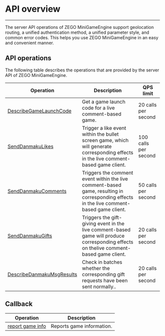 # API overview

---


The server API operations of ZEGO MiniGameEngine support geolocation routing, a unified authentication method, a unified parameter style, and common error codes. This helps you use ZEGO MiniGameEngine in an easy and convenient manner.

## API operations

The following table describes the operations that are provided by the server API of ZEGO MiniGameEngine.

| Operation| Description| QPS limit
|----------|----------|----------
| [DescribeGameLaunchCode](./bullet%20comments%20games%20related/Get%20Activation%20Code.mdx)| Get a game launch code for a live comment-based game.| 20 calls per second
| [SendDanmakuLikes](./bullet%20comments%20games%20related/Like.mdx)| Trigger a like event within the bullet screen game, which will generate corresponding effects in the live comment-based game client. | 100 calls per second
| [SendDanmakuComments](./bullet%20comments%20games%20related/Comments.mdx)| Triggers the comment event within the live comment-based game, resulting in corresponding effects in the live comment-based game client.| 50 calls per second
| [SendDanmakuGifts](./bullet%20comments%20games%20related/Send%20Gifts.mdx)| Triggers the gift-giving event in the live comment-based game will produce corresponding effects on thelive comment-based game client.| 20 calls per second
| [DescribeDanmakuMsgResults](./bullet%20comments%20games%20related/Check%20Gift%20Sending%20Results.mdx)| Check in batches whether the corresponding gift requests have been sent normally..| 20 calls per second


## Callback

| Operation| Description
|----------|----------
| [report game info](./callback/report%20game%20info%20barrage.mdx)| Reports game information.

